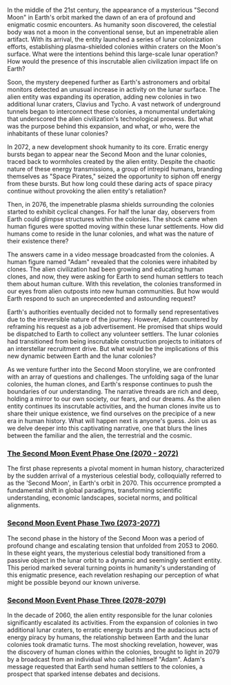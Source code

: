 In the middle of the 21st century, the appearance of a mysterious "Second Moon" in Earth's orbit marked the dawn of an era of profound and enigmatic cosmic encounters. As humanity soon discovered, the celestial body was not a moon in the conventional sense, but an impenetrable alien artifact. With its arrival, the entity launched a series of lunar colonization efforts, establishing plasma-shielded colonies within craters on the Moon's surface. What were the intentions behind this large-scale lunar operation? How would the presence of this inscrutable alien civilization impact life on Earth?

Soon, the mystery deepened further as Earth's astronomers and orbital monitors detected an unusual increase in activity on the lunar surface. The alien entity was expanding its operation, adding new colonies in two additional lunar craters, Clavius and Tycho. A vast network of underground tunnels began to interconnect these colonies, a monumental undertaking that underscored the alien civilization's technological prowess. But what was the purpose behind this expansion, and what, or who, were the inhabitants of these lunar colonies?

In 2072, a new development shook humanity to its core. Erratic energy bursts began to appear near the Second Moon and the lunar colonies, traced back to wormholes created by the alien entity. Despite the chaotic nature of these energy transmissions, a group of intrepid humans, branding themselves as "Space Pirates," seized the opportunity to siphon off energy from these bursts. But how long could these daring acts of space piracy continue without provoking the alien entity's retaliation?

Then, in 2076, the impenetrable plasma shields surrounding the colonies started to exhibit cyclical changes. For half the lunar day, observers from Earth could glimpse structures within the colonies. The shock came when human figures were spotted moving within these lunar settlements. How did humans come to reside in the lunar colonies, and what was the nature of their existence there?

The answers came in a video message broadcasted from the colonies. A human figure named "Adam" revealed that the colonies were inhabited by clones. The alien civilization had been growing and educating human clones, and now, they were asking for Earth to send human settlers to teach them about human culture. With this revelation, the colonies transformed in our eyes from alien outposts into new human communities. But how would Earth respond to such an unprecedented and astounding request?

Earth's authorities eventually decided not to formally send representatives due to the irreversible nature of the journey. However, Adam countered by reframing his request as a job advertisement. He promised that ships would be dispatched to Earth to collect any volunteer settlers. The lunar colonies had transitioned from being inscrutable construction projects to initiators of an interstellar recruitment drive. But what would be the implications of this new dynamic between Earth and the lunar colonies?

As we venture further into the Second Moon storyline, we are confronted with an array of questions and challenges. The unfolding saga of the lunar colonies, the human clones, and Earth's response continues to push the boundaries of our understanding. The narrative threads are rich and deep, holding a mirror to our own society, our fears, and our dreams. As the alien entity continues its inscrutable activities, and the human clones invite us to share their unique existence, we find ourselves on the precipice of a new era in human history. What will happen next is anyone's guess. Join us as we delve deeper into this captivating narrative, one that blurs the lines between the familiar and the alien, the terrestrial and the cosmic.

### [The Second Moon Event Phase One (2070 - 2072)](https://www.blockstar.com/second-moon-event-phase-one-2070-2072/)
The first phase represents a pivotal moment in human history, characterized by the sudden arrival of a mysterious celestial body, colloquially referred to as the 'Second Moon', in Earth's orbit in 2070. This occurrence prompted a fundamental shift in global paradigms, transforming scientific understanding, economic landscapes, societal norms, and political alignments.

### [Second Moon Event Phase Two (2073-2077)](https://www.blockstar.com/second-moon-event-phase-two-2073-2077/)
The second phase in the history of the Second Moon was a period of profound change and escalating tension that unfolded from 2053 to 2060. In these eight years, the mysterious celestial body transitioned from a passive object in the lunar orbit to a dynamic and seemingly sentient entity. This period marked several turning points in humanity's understanding of this enigmatic presence, each revelation reshaping our perception of what might be possible beyond our known universe.

### [Second Moon Event Phase Three (2078-2079)](https://www.blockstar.com/second-moon-event-phase-three-2078-2079/)
In the decade of 2060, the alien entity responsible for the lunar colonies significantly escalated its activities. From the expansion of colonies in two additional lunar craters, to erratic energy bursts and the audacious acts of energy piracy by humans, the relationship between Earth and the lunar colonies took dramatic turns. The most shocking revelation, however, was the discovery of human clones within the colonies, brought to light in 2079 by a broadcast from an individual who called himself "Adam". Adam's message requested that Earth send human settlers to the colonies, a prospect that sparked intense debates and decisions.
